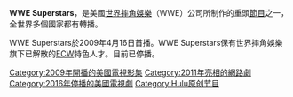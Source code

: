 {{Infobox television
| 名稱     = WWE Superstars
| 原名     = WWE Superstars
| 圖片     = 
| 圖說     = 
| 分類     = [[職業摔角|職業摔角]]
| 主持     = Tony Chimel
| 旁白     = Tom Phillips<br/>Byron Saxton
| 國家     = {{USA}}
| 片頭曲   = New Day Coming
| 主唱     = CFO$ feat. Todd Clark
| 季數     = 4
| 集數     = 261 (截至2014年4月10日)
| 機位     = 多機位
| 每集長   = 60分鐘（包括廣告） 
| 製片人   = [[文斯·麥馬漢|文斯·麥馬漢]]
| 執行製作 = Kevin Dunn
| 製作公司 = [[世界摔角娛樂|世界摔角娛樂]]
| 頻道     = {{link-en|WGN America|WGN America}}<small>({{Start date|2009}} – {{End date|2011}})</small><br />Internationally syndicated <small>({{Start date|2009}} – {{End date|}})</small><br />[[Hulu|Hulu]] <small>({{Start date|2012}} – {{End date|}})</small><br />[[世界摔角娛樂網路服務|WWE Network]] <small>({{Start date|2014|3|6}} – {{End date|}})</small>
| 視訊制式 = [[480i|480i]] ([[標準畫質電視|SDTV]])<br />[[1080i|1080i]] ([[高畫質電視|HDTV]])
| 相關節目 = [[WWE_Raw|WWE Raw]]<br />[[WWE_Friday_Night_SmackDown!|WWE SmackDown]]<br />[[WWE_NXT|WWE NXT]]<br />[[WWE_Main_Event|WWE Main Event]]
| 主演     = [[世界摔角娛樂選手及工作人員列表|世界摔角娛樂選手及工作人員]]
| 開始     = 2009年4月16日
| 結束     = 2016年11月25日
| 官方網站 = http://www.wwe.com/shows/wwesuperstars
}}
'''WWE Superstars'''，是美國[[世界摔角娛樂|世界摔角娛樂]]（WWE）公司所制作的重頭[[節目|節目]]之一，全世界多個國家都有轉播。

WWE Superstars於2009年4月16日首播。WWE Superstars保有世界摔角娛樂旗下已解散的[[WWE_ECW|ECW]]特色人才。目前已停播。

{{WWE節目|WWE Superstars}}

[[Category:2009年開播的美國電視影集|Category:2009年開播的美國電視影集]]
[[Category:2011年亮相的網路劇|Category:2011年亮相的網路劇]]
[[Category:2016年停播的美國電視劇|Category:2016年停播的美國電視劇]]
[[Category:Hulu原创节目|Category:Hulu原创节目]]